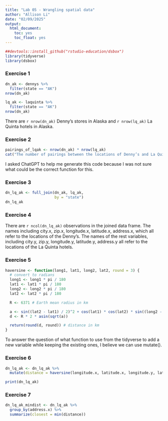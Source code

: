 ```yaml
---
title: "Lab 05 - Wrangling spatial data"
author: "Allison Li"
date: "02/09/2025"
output: 
  html_document: 
    toc: yes
    toc_float: yes
---
```


```r
##devtools::install_github("rstudio-education/dsbox")
library(tidyverse)
library(dsbox)
```

### Exercise 1
```r
dn_ak <- dennys %>%
  filter(state == "AK")
nrow(dn_ak)

lq_ak <- laquinta %>%
  filter(state == "AK")
nrow(dn_ak)
```

There are `r nrow(dn_ak)` Denny's stores in Alaska and `r nrow(lq_ak)` La Quinta hotels in Alaska.

### Exercise 2

```r
pairings_of_lqak <- nrow(dn_ak) * nrow(lq_ak)
cat("The number of pairings between the locations of Denny’s and La Quinta hotels in Alaska are:", pairings_of_lqak, "\n")
```
I asked ChatGPT to help me generate this code because I was not sure what could be the correct function for this.

### Exercise 3

```r

dn_lq_ak <- full_join(dn_ak, lq_ak, 
                      by = "state")
dn_lq_ak
```

### Exercise 4

There are `r ncol(dn_lq_ak)` observations in the joined data frame. The names including city.x, zip.x, longitude.x, latitude.x, address.x, which all refer to the locations of the Denny's. The names of the rest variables, including city.y, zip.y, longitude.y, latitude.y, address.y all refer to the locations of the La Quinta hotels. 

### Exercise 5
```r
haversine <- function(long1, lat1, long2, lat2, round = 3) {
  # convert to radians
  long1 <- long1 * pi / 180
  lat1 <- lat1 * pi / 180
  long2 <- long2 * pi / 180
  lat2 <- lat2 * pi / 180

  R <- 6371 # Earth mean radius in km

  a <- sin((lat2 - lat1) / 2)^2 + cos(lat1) * cos(lat2) * sin((long2 - long1) / 2)^2
  d <- R * 2 * asin(sqrt(a))

  return(round(d, round)) # distance in km
}
```

To answer the question of what function to use from the tidyverse to add a new variable while keeping the existing ones, I believe we can use mutate().

### Exercise 6
```r

dn_lq_ak <- dn_lq_ak %>%
  mutate(distance = haversine(longitude.x, latitude.x, longitude.y, latitude.y))

print(dn_lq_ak)
```

### Exercise 7

```r
dn_lq_ak_mindist <- dn_lq_ak %>%
  group_by(address.x) %>%
  summarize(closest = min(distance))
```

